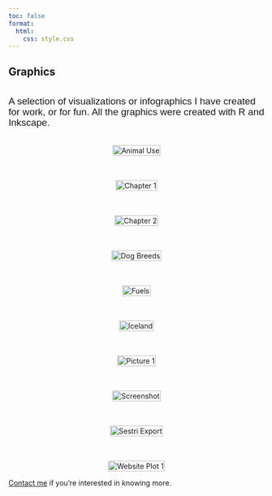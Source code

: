 ```yaml
---
toc: false
format:
  html:
    css: style.css
---
```


## Graphics

<style>
  @import url('https://fonts.googleapis.com/css2?family=Archivo+Narrow:wght@400;700&display=swap');
  @import url('https://fonts.googleapis.com/css2?family=Great+Vibes:wght@400;700&display=swap');
  @import url('https://fonts.googleapis.com/css2?family=Crimson+Pro:wght@200;700&display=swap');
</style> 

<div style="display: flex; font-family: 'Crimson Pro', sans-serif;font-size: 19px; line-height: 1.1;">
  A selection of visualizations or infographics I have created for work, or for fun. All the graphics were created with R and Inkscape.
</div>

<div style="display: flex; flex-direction: column; align-items: center; gap: 20px;">

<div>
  <img src="Visualizations/animal_use.png" alt="Animal Use" style="width: 100%;">
</div>

<div>
  <img src="Visualizations/chapter1.png" alt="Chapter 1" style="width: 100%;">
</div>

<div>
  <img src="Visualizations/chapter2.png" alt="Chapter 2" style="width: 100%;">
</div>

<div>
  <img src="Visualizations/dogbreeds.jpg" alt="Dog Breeds" style="width: 100%;">
</div>

<div>
  <img src="Visualizations/fuels.jpg" alt="Fuels" style="width: 100%;">
</div>

<div>
  <img src="Visualizations/Iceland.png" alt="Iceland" style="width: 100%;">
</div>

<div>
  <img src="Visualizations/Picture1.png" alt="Picture 1" style="width: 100%;">
</div>

<div>
  <img src="Visualizations/Screenshot.png" alt="Screenshot" style="width: 100%;">
</div>

<div>
  <img src="Visualizations/sestri_export.png" alt="Sestri Export" style="width: 100%;">
</div>

<div>
  <img src="Visualizations/website_plot1.jpg" alt="Website Plot 1" style="width: 100%;">
</div>

</div>


<footer><a href="mailto:marianna.rosso@uzh.ch" target="_blank">Contact me</a> if you're interested in knowing more.</footer>